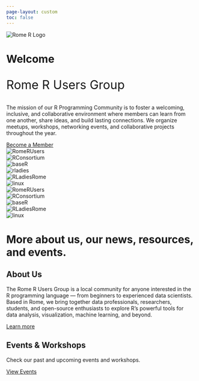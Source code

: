 ```yaml
---
page-layout: custom
toc: false
---
```



```{=html}
<div class="hero-section">
  <img src="images/logos/RUsers_transparent.png" alt="Rome R Logo" class="hero-logo-fixed" />

  <div class="hero-content">
    <h1 class="hero-title">Welcome</h1>
    <p class="hero-subtitle" style="font-size: 2rem;">Rome R Users Group</p>
    <p class="hero-description">
      The mission of our R Programming Community is to foster a welcoming, inclusive, and collaborative environment where members can learn from one another, share ideas, and build lasting connections. We organize meetups, workshops, networking events, and collaborative projects throughout the year.
    </p>
    <a href="https://www.meetup.com/rome-r-users-group/?eventOrigin=your_groups" class="cta-button">Become a Member</a>
  </div>
</div>
```



```{=html}
<div class="logo-marquee">
  <div class="logo-marquee-content">
  <!-- First set of logos -->
    <div class="logo-item">
      <img src="images/logos/RUsers_transparent.png" alt="RomeRUsers" style="max-height: 100px;">
    </div>
    <div class="logo-item">
      <img src="images/logos/sponsor-logo-transparent.png" alt="RConsortium" style="max-height: 100px;">
    </div>
    <div class="logo-item">
      <img src="images/logos/r-logo.png" alt="baseR" style="max-height: 100px;">
    </div>
    <div class="logo-item">
      <img src="images/logos/Rladies-logo-transparent.png" alt="rladies" style="max-height: 100px;">
    </div>
    <div class="logo-item">
      <img src="images/logos/RLadiesRome_logo_transparent.png" alt="RLadiesRome" style="max-height: 100px;">
    </div>
    <div class="logo-item">
      <img src="images/logos/linux-logo-transparent.png" alt="linux" style="max-height: 100px;">
    </div>
    <!-- Second set of logos -->
        <div class="logo-item">
      <img src="images/logos/RUsers_transparent.png" alt="RomeRUsers" style="max-height: 100px;">
    </div>
    <div class="logo-item">
      <img src="images/logos/sponsor-logo-transparent.png" alt="RConsortium" style="max-height: 100px;">
    </div>
    <div class="logo-item">
      <img src="images/logos/baseRlogo-removebg-preview.png" alt="baseR" style="max-height: 100px;">
    </div>
    <div class="logo-item">
      <img src="images/logos/RLadiesRome_logo_transparent.png" alt="RLadiesRome" style="max-height: 100px;">
    </div>
    <div class="logo-item">
      <img src="images/logos/linux-logo-transparent.png" alt="linux" style="max-height: 100px;">
    </div>
  </div>
</div>

```


::: {.cards-section #about}

# More about us, our news, resources, and events.

::: {.cards-grid}
::: {.feature-card .bg-primary}
::: {.card-header}
# About Us
:::
::: {.card-content}
The Rome R Users Group is a local community for anyone interested in the R programming language — from beginners to experienced data scientists. Based in Rome, we bring together data professionals, researchers, students, and open-source enthusiasts to explore R’s powerful tools for data analysis, visualization, machine learning, and beyond.

[Learn more](about.qmd){.card-link}
:::
:::


::: {.feature-card .bg-primary}
::: {.card-header}
# Events & Workshops
:::
::: {.card-content}
Check our past and upcoming events and workshops. 

[View Events](events/index.qmd){.card-link}
:::
:::
:::


:::


